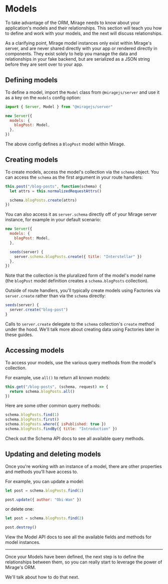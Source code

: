 # Models

To take advantage of the ORM, Mirage needs to know about your application's models and their relationships. This section will teach you how to define and work with your models, and the next will discuss relationships.

As a clarifying point, Mirage model instances only exist within Mirage's server, and are never shared directly with your app or rendered directly in components. They exist solely to help you manage the data and relationships in your fake backend, but are serialized as a JSON string before they are sent over to your app.

## Defining models

To define a model, import the `Model` class from `@miragejs/server` and use it as a key on the `models` config option:

```js
import { Server, Model } from "@miragejs/server"

new Server({
  models: {
    blogPost: Model,
  },
})
```

The above config defines a `BlogPost` model within Mirage.

## Creating models

To create models, access the model's collection via the `schema` object. You can access the `schema` as the first argument in your route handlers:

```js
this.post("/blog-posts", function(schema) {
  let attrs = this.normalizedRequestAttrs()

  schema.blogPosts.create(attrs)
})
```

You can also access it as `server.schema` directly off of your Mirage server instance, for example in your default scenario:

```js
new Server({
  models: {
    blogPost: Model,
  },

  seeds(server) {
    server.schema.blogPosts.create({ title: "Interstellar" })
  },
})
```

Note that the collection is the pluralized form of the model's model name (the `blogPost` model definition creates a `schema.blogPosts` collection).

Outside of route handlers, you'll typically create models using Factories via `server.create` rather than via the `schema` directly:

```js
seeds(server) {
  server.create("blog-post")
}
```

Calls to `server.create` delegate to the `schema` collection's `create` method under the hood. We'll talk more about creating data using Factories later in these guides.

## Accessing models

To access your models, use the various query methods from the model's collection.

For example, use `all()` to return all known models:

```js
this.get("/blog-posts", (schema, request) => {
  return schema.blogPosts.all()
})
```

Here are some other common query methods:

```js
schema.blogPosts.find(1)
schema.blogPosts.first()
schema.blogPosts.where({ isPublished: true })
schema.blogPosts.findBy({ title: "Introduction" })
```

Check out the Schema API docs to see all available query methods.

## Updating and deleting models

Once you're working with an instance of a model, there are other properties and methods you'll have access to.

For example, you can update a model:

```js
let post = schema.blogPosts.find(1)

post.update({ author: "Obi-Wan" })
```

or delete one:

```js
let post = schema.blogPosts.find(2)

post.destroy()
```

View the Model API docs to see all the available fields and methods for model instances.

---

Once your Models have been defined, the next step is to define the relationships between them, so you can really start to leverage the power of Mirage's ORM.

We'll talk about how to do that next.

